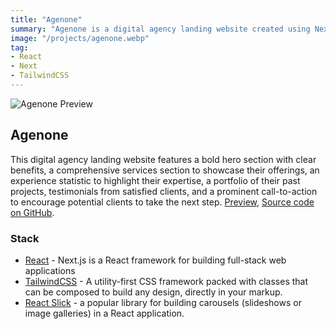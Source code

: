 ```yaml
---
title: "Agenone"
summary: "Agenone is a digital agency landing website created using Next.js, Tailwind CSS, and GSAP technology. The website boasts a striking hero section that communicates the agency's key advantages, a detailed services section to exhibit their range of offerings, an experience statistic to underscore their expertise, a portfolio showcasing their previous projects, glowing testimonials from contented clients, and a prominent call-to-action encouraging potential clients to initiate contact. Explore the website at Agenone to discover more about this impressive digital agency."
image: "/projects/agenone.webp"
tag: 
- React
- Next
- TailwindCSS
---
```


![Agenone Preview](/projects/agenone.webp)

## Agenone
This digital agency landing website features a bold hero section with clear benefits, a comprehensive services section to showcase their offerings, an experience statistic to highlight their expertise, a portfolio of their past projects, testimonials from satisfied clients, and a prominent call-to-action to encourage potential clients to take the next step.
[Preview](https://agenone.vercel.app/), [Source code on GitHub](https://github.com/wiscaksono/agenone).

### Stack
- [React](https://nextjs.org) - Next.js is a React framework for building full-stack web applications
- [TailwindCSS](https://tailwindcss.com) - A utility-first CSS framework packed with classes that can be composed to build any design, directly in your markup.
- [React Slick](https://expo.dev) - a popular library for building carousels (slideshows or image galleries) in a React application.


